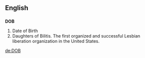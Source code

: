 ==English==

==={{initialism}}===
'''DOB'''
# Date of Birth
# Daughters of Bilitis. The first organized and successful Lesbian liberation organization in the United States. 

[[de:DOB]]